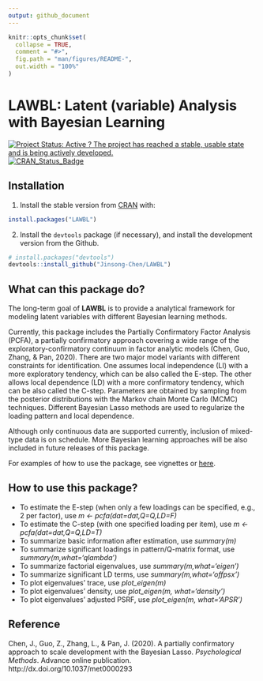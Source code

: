 ```yaml
---
output: github_document
---
```


<!-- README.md is generated from README.Rmd. Please edit that file -->

```r
knitr::opts_chunk$set(
  collapse = TRUE,
  comment = "#>",
  fig.path = "man/figures/README-",
  out.width = "100%"
)
```

# LAWBL: Latent (variable) Analysis with Bayesian Learning

[![Project Status: Active ? The project has reached a stable, usable state and is being actively developed.](http://www.repostatus.org/badges/latest/active.svg)](http://www.repostatus.org/#active)
[![CRAN_Status_Badge](http://www.r-pkg.org/badges/version/LAWBL)](https://cran.r-project.org/package=LAWBL)

## Installation

1) Install the stable version from [CRAN](https://CRAN.R-project.org) with:

``` r
install.packages("LAWBL")
```

2) Install the `devtools` package (if necessary), and install the development version from the Github.

```r
# install.packages("devtools")
devtools::install_github("Jinsong-Chen/LAWBL")
```


## What can this package do?

The long-term goal of **LAWBL** is to provide a analytical framework for modeling latent variables with different Bayesian learning methods.

Currently, this package includes the Partially Confirmatory Factor Analysis (PCFA), a partially confirmatory approach covering a wide range of the exploratory-confirmatory continuum in factor analytic models (Chen, Guo, Zhang, & Pan, 2020). There are two major model variants with different constraints for identification. One assumes local  independence (LI) with a more exploratory tendency, which can be also called the E-step. The other allows local dependence (LD) with a more confirmatory tendency, which can be also called the C-step. Parameters are obtained by sampling from the posterior distributions with the Markov chain Monte Carlo (MCMC) techniques. Different Bayesian Lasso methods are used to regularize the loading pattern and local dependence.

Although only continuous data are supported currently, inclusion of mixed-type data is on schedule. More Bayesian learning approaches will be also included in future releases of this package.

For examples of how to use the package, see vignettes or [here](https://jinsong-chen.github.io/LAWBL/articles/pcfa-examples.html).

## How to use this package?

* To estimate the E-step (when only a few loadings can be specified, e.g., 2 per factor), use *m <- pcfa(dat=dat,Q=Q,LD=F)*
* To estimate the C-step (with one specified loading per item), use *m <- pcfa(dat=dat,Q=Q,LD=T)*
* To summarize basic information after estimation, use *summary(m)*
* To summarize significant loadings in pattern/Q-matrix format, use *summary(m,what='qlambda')*
* To summarize factorial eigenvalues, use *summary(m,what='eigen')*
* To summarize significant LD terms, use *summary(m,what='offpsx')*
* To plot eigenvalues' trace, use *plot_eigen(m)*
* To plot eigenvalues' density, use *plot_eigen(m, what='density')*
* To plot eigenvalues' adjusted PSRF, use *plot_eigen(m, what='APSR')*

## Reference

Chen, J., Guo, Z., Zhang, L., & Pan, J. (2020). A partially confirmatory approach to scale development with the Bayesian Lasso. *Psychological Methods*. Advance online publication. http://dx.doi.org/10.1037/met0000293


